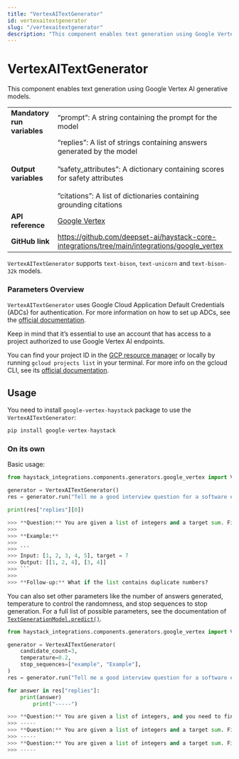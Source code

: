 ```yaml
---
title: "VertexAITextGenerator"
id: vertexaitextgenerator
slug: "/vertexaitextgenerator"
description: "This component enables text generation using Google Vertex AI generative models."
---
```


# VertexAITextGenerator

This component enables text generation using Google Vertex AI generative models.

|  |  |
| --- | --- |
| **Mandatory run variables** | “prompt”: A string containing the prompt for the model |
| **Output variables** | “replies”: A list of strings containing answers generated by the model  <br /> <br />”safety_attributes”: A dictionary containing scores for safety attributes  <br /> <br />”citations”: A list of dictionaries containing grounding citations |
| **API reference** | [Google Vertex](/reference/integrations-google-vertex) |
| **GitHub link** | https://github.com/deepset-ai/haystack-core-integrations/tree/main/integrations/google_vertex |

`VertexAITextGenerator` supports `text-bison`, `text-unicorn` and `text-bison-32k` models.

### Parameters Overview

`VertexAITextGenerator` uses Google Cloud Application Default Credentials (ADCs) for authentication. For more information on how to set up ADCs, see the [official documentation](https://cloud.google.com/docs/authentication/provide-credentials-adc).

Keep in mind that it’s essential to use an account that has access to a project authorized to use Google Vertex AI endpoints.

You can find your project ID in the [GCP resource manager](https://console.cloud.google.com/cloud-resource-manager) or locally by running `gcloud projects list` in your terminal. For more info on the gcloud CLI, see its [official documentation](https://cloud.google.com/cli).

## Usage

You need to install `google-vertex-haystack` package to use the  `VertexAITextGenerator`:

```python
pip install google-vertex-haystack
```

### On its own

Basic usage:

````python
from haystack_integrations.components.generators.google_vertex import VertexAITextGenerator

generator = VertexAITextGenerator()
res = generator.run("Tell me a good interview question for a software engineer.")

print(res["replies"][0])

>>> **Question:** You are given a list of integers and a target sum. Find all unique combinations of numbers in the list that add up to the target sum.
>>>
>>> **Example:**
>>>
>>> ```
>>> Input: [1, 2, 3, 4, 5], target = 7
>>> Output: [[1, 2, 4], [3, 4]]
>>> ```
>>>
>>> **Follow-up:** What if the list contains duplicate numbers?
````

You can also set other parameters like the number of answers generated, temperature to control the randomness, and stop sequences to stop generation. For a full list of possible parameters, see the documentation of [`TextGenerationModel.predict()`](https://cloud.google.com/python/docs/reference/aiplatform/latest/vertexai.language_models.TextGenerationModel#vertexai_language_models_TextGenerationModel_predict).

```python
from haystack_integrations.components.generators.google_vertex import VertexAITextGenerator

generator = VertexAITextGenerator(
    candidate_count=3,
    temperature=0.2,
    stop_sequences=["example", "Example"],
)
res = generator.run("Tell me a good interview question for a software engineer.")

for answer in res["replies"]:
    print(answer)
		print("-----")

>>> **Question:** You are given a list of integers, and you need to find the longest increasing subsequence. What is the most efficient algorithm to solve this problem?
>>> -----
>>> **Question:** You are given a list of integers and a target sum. Find all unique combinations in the list that sum up to the target sum. The same number can be used multiple times in a combination.
>>> -----
>>> **Question:** You are given a list of integers and a target sum. Find all unique combinations of numbers in the list that add up to the target sum.
>>> -----
```
